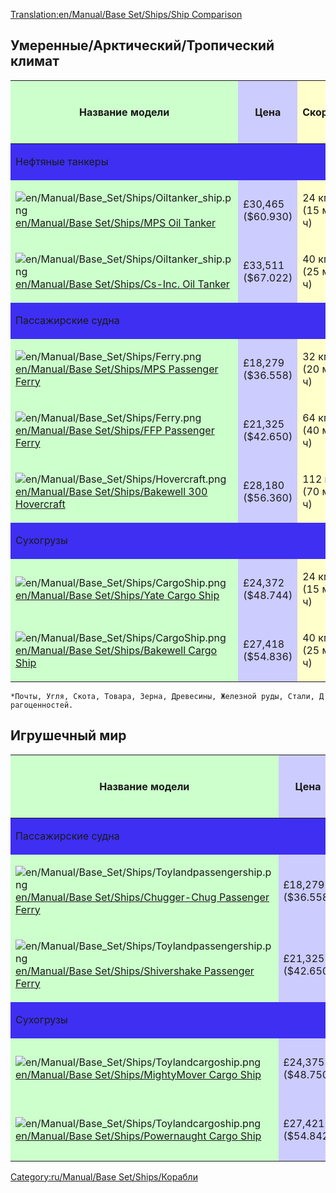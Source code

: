 [[Translation:en/Manual/Base Set/Ships/Ship Comparison]]
{{en/Manual/-right}}

== Умеренные/Арктический/Тропический климат ==

{|border=1 style="width=100%"
!style="background: #ccffcc" |Название модели
!style="background: #ccccff" |Цена
!style="background: #ffffcc" |Скорость
!style="background: #ccccff" |Цена обслуживания в год
!style="background: #ccffcc" |Разработан
!style="background: #ccffcc" |Срок службы
!style="background: #ff9999" |Вместимость
|- 
!style="background: #3e2ff3" colspan="7" align="left"|Нефтяные танкеры
|-
|style="background: #ccffcc"|[[File:en/Manual/Base Set/Ships/Oiltanker ship.png]] [[en/Manual/Base Set/Ships/MPS Oil Tanker]]
|style="background: #ccccff"|£30,465 ($60.930)
|style="background: #ffffcc"|24 км/ч (15 миль/ч)
|style="background: #ccccff"|£2,296 ($4.592)
|style="background: #ccffcc"|1928
|style="background: #ccffcc"|30
|style="background: #ff9999"|220,000 литров нефти
|-
|style="background: #ccffcc"|[[File:en/Manual/Base Set/Ships/Oiltanker ship.png]]  [[en/Manual/Base Set/Ships/Cs-Inc. Oil Tanker]]
|style="background: #ccccff"|£33,511 ($67.022)
|style="background: #ffffcc"|40 км/ч (25 миль/ч)
|style="background: #ccccff"|£2,050 ($4.100)
|style="background: #ccffcc"|1968
|style="background: #ccffcc"|30
|style="background: #ff9999"|350,000 литров нефти
|-
!colspan="7" style="background: #3e2ff3" align="left"|Пассажирские судна
|-
|style="background: #ccffcc"|[[File:en/Manual/Base Set/Ships/Ferry.png]]  [[en/Manual/Base Set/Ships/MPS Passenger Ferry]]
|style="background: #ccccff"|£18,279 ($36.558)
|style="background: #ffffcc"|32 км/ч (20 миль/ч)
|style="background: #ccccff"|£1,476 ($2.952)
|style="background: #ccffcc"|1926
|style="background: #ccffcc"|30
|style="background: #ff9999"|100 пассажиров
|-
|style="background: #ccffcc"|[[File:en/Manual/Base Set/Ships/Ferry.png]]  [[en/Manual/Base Set/Ships/FFP Passenger Ferry]]
|style="background: #ccccff"|£21,325 ($42.650)
|style="background: #ffffcc"|64 км/ч (40 миль/ч)
|style="background: #ccccff"|£1,312 ($2.624)
|style="background: #ccffcc"|1971
|style="background: #ccffcc"|30
|style="background: #ff9999"|130 пассажиров
|-
|style="background: #ccffcc"|[[File:en/Manual/Base Set/Ships/Hovercraft.png]]  [[en/Manual/Base Set/Ships/Bakewell 300 Hovercraft]]
|style="background: #ccccff"|£28,180 ($56.360)
|style="background: #ffffcc"|112 км/ч (70 миль/ч)
|style="background: #ccccff"|£3,117 ($6,234)
|style="background: #ccffcc"|1968
|style="background: #ccffcc"|25
|style="background: #ff9999"|100 Пассажиров
|-
!colspan="7" style="background: #3e2ff3" align="left"|Сухогрузы
|-
|style="background: #ccffcc"|[[File:en/Manual/Base Set/Ships/CargoShip.png]]  [[en/Manual/Base Set/Ships/Yate Cargo Ship]]
|style="background: #ccccff"|£24,372 ($48.744)
|style="background: #ffffcc"|24 км/ч (15 миль/ч)
|style="background: #ccccff"|£2,460 ($4.920)
|style="background: #ccffcc"|1928
|style="background: #ccffcc"|30
|style="background: #ff9999"|160 единиц* 
|-
|style="background: #ccffcc"|[[File:en/Manual/Base Set/Ships/CargoShip.png]]  [[en/Manual/Base Set/Ships/Bakewell Cargo Ship]]
|style="background: #ccccff"|£27,418 ($54.836)
|style="background: #ffffcc"|40 км/ч (25 миль/ч)
|style="background: #ccccff"|£1,853 ($3.706)
|style="background: #ccffcc"|1974
|style="background: #ccffcc"|30
|style="background: #ff9999"|190 единиц*
|}
 *Почты, Угля, Скота, Товара, Зерна, Древесины, Железной руды, Стали, Драгоценностей.

== Игрушечный мир ==

{|border=1 style="width=100%"
!style="background: #ccffcc" |Название модели
!style="background: #ccccff" |Цена
!style="background: #ffffcc" |Скорость
!style="background: #ccccff" |Цена обслуживания в год
!style="background: #ccffcc" |Разработан
!style="background: #ccffcc" |Срок службы
!style="background: #ff9999" |Вместимость
|- 
!colspan="7" style="background: #3e2ff3" align="left"|Пассажирские судна
|-
|style="background: #ccffcc"|[[File:en/Manual/Base Set/Ships/Toylandpassengership.png]]  [[en/Manual/Base Set/Ships/Chugger-Chug Passenger Ferry]]
|style="background: #ccccff"|£18,279 ($36.558)
|style="background: #ffffcc"|32 км/ч (20 миль/ч)
|style="background: #ccccff"|£1,476 ($2,952)
|style="background: #ccffcc"|1946
|style="background: #ccffcc"|30
|style="background: #ff9999"|100 пассажиров
|-
|style="background: #ccffcc"|[[File:en/Manual/Base Set/Ships/Toylandpassengership.png]]  [[en/Manual/Base Set/Ships/Shivershake Passenger Ferry]]
|style="background: #ccccff"|£21,325 ($42.650)
|style="background: #ffffcc"|64 км/ч (40 миль/ч)
|style="background: #ccccff"|£1,312 ($2,624)
|style="background: #ccffcc"|1977
|style="background: #ccffcc"|30
|style="background: #ff9999"|130 пассажиров
|-
!colspan="7" style="background: #3e2ff3" align="left"|Сухогрузы
|-
|style="background: #ccffcc"|[[File:en/Manual/Base Set/Ships/Toylandcargoship.png]]  [[en/Manual/Base Set/Ships/MightyMover Cargo Ship]]
|style="background: #ccccff"|£24,375 ($48.750)
|style="background: #ffffcc"|24 км/ч (15 миль/ч)
|style="background: #ccccff"|£2,460 ($4,920)
|style="background: #ccffcc"|1946
|style="background: #ccffcc"|30
|style="background: #ff9999"|160 единиц сладостей
|-
|style="background: #ccffcc"|[[File:en/Manual/Base Set/Ships/Toylandcargoship.png]]  [[en/Manual/Base Set/Ships/Powernaught Cargo Ship]]
|style="background: #ccccff"|£27,421 ($54.842)
|style="background: #ffffcc"|40 км/ч (25 миль/ч)
|style="background: #ccccff"|£1,853 ($3,706)
|style="background: #ccffcc"|1982
|style="background: #ccffcc"|30
|style="background: #ff9999"|190 единиц сладостей
|}

[[Category:ru/Manual/Base Set/Ships/Корабли]]